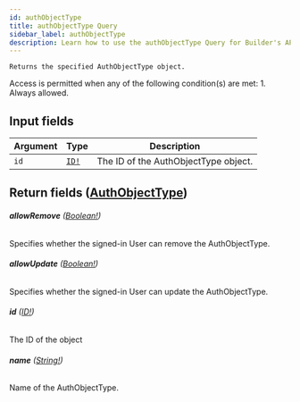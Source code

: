 ```yaml
---
id: authObjectType
title: authObjectType Query
sidebar_label: authObjectType
description: Learn how to use the authObjectType Query for Builder's API.
---
```


    Returns the specified AuthObjectType object.

Access is permitted when any of the following condition(s) are met: 1. Always allowed.

## Input fields

| Argument | Type                              | Description                          |
| -------- | --------------------------------- | ------------------------------------ |
| `id`     | [`ID!`](/composer/builder/api/schema/scalar/ID.mdx) | The ID of the AuthObjectType object. |

## Return fields ([AuthObjectType](/composer/builder/api/schema/object/AuthObjectType.mdx))

###### <b>allowRemove</b> ([Boolean!](/composer/builder/api/schema/scalar/Boolean.mdx))

Specifies whether the signed-in User can remove the AuthObjectType.

###### <b>allowUpdate</b> ([Boolean!](/composer/builder/api/schema/scalar/Boolean.mdx))

Specifies whether the signed-in User can update the AuthObjectType.

###### <b>id</b> ([ID!](/composer/builder/api/schema/scalar/ID.mdx))

The ID of the object

###### <b>name</b> ([String!](/composer/builder/api/schema/scalar/String.mdx))

Name of the AuthObjectType.
